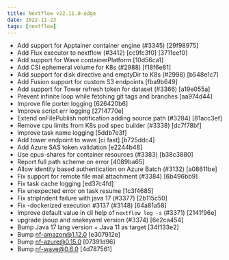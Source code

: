 ```yaml
---
title: Nextflow v22.11.0-edge
date: 2022-11-23
tags: [nextflow]
---
```


- Add support for Apptainer container engine (#3345) [29f98975]
- Add Flux executor to nextflow (#3412) [cc9fc3f0] [3711cef0]
- Add support for Wave containerPlatform [10d56ca1]
- Add CSI ephemeral volume for K8s (#2988) [f18f6e81]
- Add support for disk directive  and emptyDir to K8s (#2998) [b548e1c7]
- Add Fusion support for custom S3 endpoints [fba9b649]
- Add support for Tower refresh token for dataset (#3366) [a19e055a]
- Prevent infinite loop while fetching git tags and branches [aa974d44]
- Improve file porter logging [626420b6]
- Improve script err logging [2714770e]
- Extend onFilePublish notification adding source path (#3284) [81acc3ef]
- Remove cpu limits from K8s pod spec builder (#3338) [dc7f78bf]
- Improve task name logging [5ddb7e3f]
- Add tower endpoint to wave [ci fast] [b725ddc4]
- Add Azure SAS token validation [e2244b48]
- Use cpus-shares for container resources (#3383) [b38c3880]
- Report full path scheme on error [4089ba65]
- Allow identity based authentication on Azure Batch (#3132) [a08611be]
- Fix support for remote file mail attachment (#3384) [6b496bb9]
- Fix task cache logging [ed37c4fd]
- Fix unexpected error on task resume [1c3f4685]
- Fix stripIndent failure with java 17 (#3377) [2b115c50]
- Fix -dockerized execution #3137 (#3148) [64a81a58]
- Improve default value in cli help of `nextflow log -s` (#3371) [2141f96e]
- upgrade jsoup and snakeyaml version (#3374) [6e2ca454]
- Bump Java 17 lang version + Java 11 as target [34f133e2]
- Bump nf-amazon@1.12.0 [e307912e]
- Bump nf-azure@0.15.0 [07391d96]
- Bump nf-wave@0.6.0 [4d787561]
